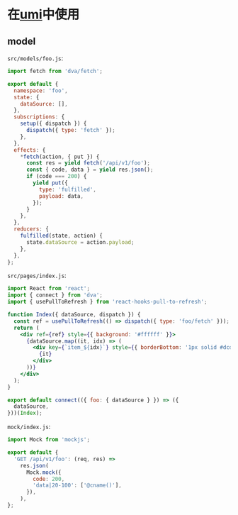 
<Meta title="Basic|在umi中使用" />

# 在[umi](https://umijs.org/zh/)中使用

## model

`src/models/foo.js`:

```javascript
import fetch from 'dva/fetch';

export default {
  namespace: 'foo',
  state: {
    dataSource: [],
  },
  subscriptions: {
    setup({ dispatch }) {
      dispatch({ type: 'fetch' });
    },
  },
  effects: {
    *fetch(action, { put }) {
      const res = yield fetch('/api/v1/foo');
      const { code, data } = yield res.json();
      if (code === 200) {
        yield put({
          type: 'fulfilled',
          payload: data,
        });
      }
    },
  },
  reducers: {
    fulfilled(state, action) {
      state.dataSource = action.payload;
    },
  },
};
```

`src/pages/index.js`:

```jsx
import React from 'react';
import { connect } from 'dva';
import { usePullToRefresh } from 'react-hooks-pull-to-refresh';

function Index({ dataSource, dispatch }) {
  const ref = usePullToRefresh(() => dispatch({ type: 'foo/fetch' }));
  return (
    <div ref={ref} style={{ background: '#ffffff' }}>
      {dataSource.map((it, idx) => (
        <div key={`item_${idx}`} style={{ borderBottom: '1px solid #dcdcdc', padding: 32 }}>
          {it}
        </div>
      ))}
    </div>
  );
}

export default connect(({ foo: { dataSource } }) => ({
  dataSource,
}))(Index);
```

`mock/index.js`:

```javascript
import Mock from 'mockjs';

export default {
  'GET /api/v1/foo': (req, res) =>
    res.json(
      Mock.mock({
        code: 200,
        'data|20-100': ['@cname()'],
      }),
    ),
};
```
